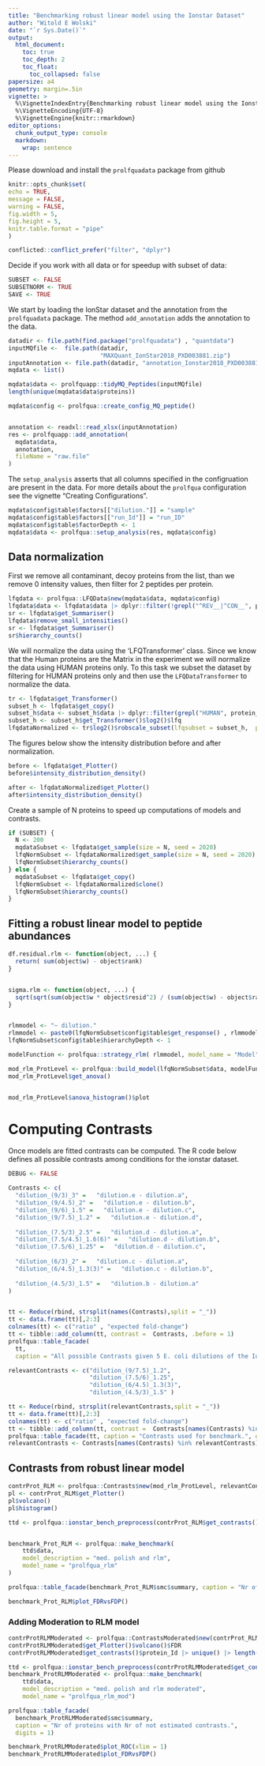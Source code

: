 ```yaml
---
title: "Benchmarking robust linear model using the Ionstar Dataset"
author: "Witold E Wolski"
date: "`r Sys.Date()`"
output: 
  html_document:
    toc: true
    toc_depth: 2
    toc_float:
      toc_collapsed: false
papersize: a4
geometry: margin=.5in
vignette: >
  %\VignetteIndexEntry{Benchmarking robust linear model using the Ionstar Dataset} 
  %\VignetteEncoding{UTF-8}
  %\VignetteEngine{knitr::rmarkdown}
editor_options: 
  chunk_output_type: console
  markdown: 
    wrap: sentence
---
```


Please download and install the `prolfquadata` package from github

```r
knitr::opts_chunk$set(
echo = TRUE,
message = FALSE,
warning = FALSE,
fig.width = 5,
fig.height = 5,
knitr.table.format = "pipe"
)
```

```r
conflicted::conflict_prefer("filter", "dplyr")

```

Decide if you work with all data or for speedup with subset of data:

```r
SUBSET <- FALSE
SUBSETNORM <- TRUE
SAVE <- TRUE

```

We start by loading the IonStar dataset and the annotation from the `prolfquadata` package.
The method `add_annotation` adds the annotation to the data.

```r

datadir <- file.path(find.package("prolfquadata") , "quantdata")
inputMQfile <-  file.path(datadir,
                          "MAXQuant_IonStar2018_PXD003881.zip")
inputAnnotation <- file.path(datadir, "annotation_Ionstar2018_PXD003881.xlsx")
mqdata <- list()

mqdata$data <- prolfquapp::tidyMQ_Peptides(inputMQfile)
length(unique(mqdata$data$proteins))

mqdata$config <- prolfqua::create_config_MQ_peptide()


annotation <- readxl::read_xlsx(inputAnnotation)
res <- prolfquapp::add_annotation(
  mqdata$data,
  annotation,
  fileName = "raw.file"
)

```

The `setup_analysis` asserts that all columns specified in the configruation are present in the data.
For more details about the `prolfqua` configuration see the vignette "Creating Configurations".

```r
mqdata$config$table$factors[["dilution."]] = "sample"
mqdata$config$table$factors[["run_Id"]] = "run_ID"
mqdata$config$table$factorDepth <- 1
mqdata$data <- prolfqua::setup_analysis(res, mqdata$config)

```

## Data normalization

First we remove all contaminant, decoy proteins from the list, than we remove 0 intensity values, then filter for 2 peptides per protein.

```r
lfqdata <- prolfqua::LFQData$new(mqdata$data, mqdata$config)
lfqdata$data <- lfqdata$data |> dplyr::filter(!grepl("^REV__|^CON__", protein_Id)) 
sr <- lfqdata$get_Summariser()
lfqdata$remove_small_intensities()
sr <- lfqdata$get_Summariser()
sr$hierarchy_counts()

```

We will normalize the data using the 'LFQTransformer' class.
Since we know that the Human proteins are the Matrix in the experiment we will normalize the data using HUMAN proteins only.
To this task we subset the dataset by filtering for HUMAN proteins only and then use the `LFQDataTransformer` to normalize the data.

```r
tr <- lfqdata$get_Transformer()
subset_h <- lfqdata$get_copy()
subset_h$data <- subset_h$data |> dplyr::filter(grepl("HUMAN", protein_Id))
subset_h <- subset_h$get_Transformer()$log2()$lfq
lfqdataNormalized <- tr$log2()$robscale_subset(lfqsubset = subset_h,  preserveMean = FALSE )$lfq

```

The figures below show the intensity distribution before and after normalization.

```r

before <- lfqdata$get_Plotter()
before$intensity_distribution_density()

after <- lfqdataNormalized$get_Plotter()
after$intensity_distribution_density()

```

Create a sample of N proteins to speed up computations of models and contrasts.

```r
if (SUBSET) {
  N <- 200
  mqdataSubset <- lfqdata$get_sample(size = N, seed = 2020)
  lfqNormSubset <- lfqdataNormalized$get_sample(size = N, seed = 2020)
  lfqNormSubset$hierarchy_counts()
} else {
  mqdataSubset <- lfqdata$get_copy()  
  lfqNormSubset <- lfqdataNormalized$clone()
  lfqNormSubset$hierarchy_counts()
}
```


## Fitting a robust linear model to peptide abundances

```r
df.residual.rlm <- function(object, ...) {
  return( sum(object$w) - object$rank)
}


sigma.rlm <- function(object, ...) {
  sqrt(sqrt(sum(object$w * object$resid^2) / (sum(object$w) - object$rank)))
}


rlmmodel <- "~ dilution."
rlmmodel <- paste0(lfqNormSubset$config$table$get_response() , rlmmodel)
lfqNormSubset$config$table$hierarchyDepth <- 1

modelFunction <- prolfqua::strategy_rlm( rlmmodel, model_name = "Model")

mod_rlm_ProtLevel <- prolfqua::build_model(lfqNormSubset$data, modelFunction)
mod_rlm_ProtLevel$get_anova()


mod_rlm_ProtLevel$anova_histogram()$plot
```


# Computing Contrasts

Once models are fitted contrasts can be computed.
The R code below defines all possible contrasts among conditions for the ionstar dataset.

```r
DEBUG <- FALSE

Contrasts <- c(
  "dilution_(9/3)_3" =   "dilution.e - dilution.a",
  "dilution_(9/4.5)_2" =   "dilution.e - dilution.b",
  "dilution_(9/6)_1.5" =   "dilution.e - dilution.c",
  "dilution_(9/7.5)_1.2" =   "dilution.e - dilution.d",
  
  "dilution_(7.5/3)_2.5" =   "dilution.d - dilution.a",
  "dilution_(7.5/4.5)_1.6(6)" =   "dilution.d - dilution.b",
  "dilution_(7.5/6)_1.25" =   "dilution.d - dilution.c",
  
  "dilution_(6/3)_2" =   "dilution.c - dilution.a",
  "dilution_(6/4.5)_1.3(3)" =   "dilution.c - dilution.b",
  
  "dilution_(4.5/3)_1.5" =   "dilution.b - dilution.a"
)


tt <- Reduce(rbind, strsplit(names(Contrasts),split = "_"))
tt <- data.frame(tt)[,2:3]
colnames(tt) <- c("ratio" , "expected fold-change")
tt <- tibble::add_column(tt, contrast =  Contrasts, .before = 1)
prolfqua::table_facade(
  tt,
  caption = "All possible Contrasts given 5 E. coli dilutions of the Ionstar Dataset", digits = 1)

```

```r
relevantContrasts <- c("dilution_(9/7.5)_1.2",
                       "dilution_(7.5/6)_1.25",
                       "dilution_(6/4.5)_1.3(3)",
                       "dilution_(4.5/3)_1.5" )

tt <- Reduce(rbind, strsplit(relevantContrasts,split = "_"))
tt <- data.frame(tt)[,2:3]
colnames(tt) <- c("ratio" , "expected fold-change")
tt <- tibble::add_column(tt, contrast =  Contrasts[names(Contrasts) %in% relevantContrasts], .before = 1)
prolfqua::table_facade(tt, caption = "Contrasts used for benchmark.", digits = 1)
relevantContrasts <- Contrasts[names(Contrasts) %in% relevantContrasts]

```


## Contrasts from robust linear model


```r
contrProt_RLM <- prolfqua::Contrasts$new(mod_rlm_ProtLevel, relevantContrasts)
pl <- contrProt_RLM$get_Plotter()
pl$volcano()
pl$histogram()

```


```r
ttd <- prolfqua::ionstar_bench_preprocess(contrProt_RLM$get_contrasts())


benchmark_Prot_RLM <- prolfqua::make_benchmark(
    ttd$data,
    model_description = "med. polish and rlm",
    model_name = "prolfqua_rlm"
)

prolfqua::table_facade(benchmark_Prot_RLM$smc$summary, caption = "Nr of proteins with Nr of not estimated contrasts.", digits = 1)

benchmark_Prot_RLM$plot_FDRvsFDP()

```





### Adding Moderation to RLM model

```r

contrProtRLMModerated <- prolfqua::ContrastsModerated$new(contrProt_RLM)
contrProtRLMModerated$get_Plotter()$volcano()$FDR
contrProtRLMModerated$get_contrasts()$protein_Id |> unique() |> length()

```

```r

ttd <- prolfqua::ionstar_bench_preprocess(contrProtRLMModerated$get_contrasts())
benchmark_ProtRLMModerated <- prolfqua::make_benchmark(
    ttd$data,
    model_description = "med. polish and rlm moderated",
    model_name = "prolfqua_rlm_mod")

prolfqua::table_facade(
  benchmark_ProtRLMModerated$smc$summary,
  caption = "Nr of proteins with Nr of not estimated contrasts.",
  digits = 1)

benchmark_ProtRLMModerated$plot_ROC(xlim = 1)
benchmark_ProtRLMModerated$plot_FDRvsFDP()

```
